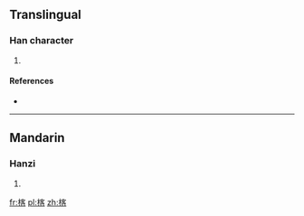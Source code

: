==Translingual==

===Han character===
{{Han char|rn=75|rad=木|as=09|sn=13|four=43964|canj=DJHR|ids=⿰木客}}

# {{defn|Han|sort=木09}}

====References====
* {{Han ref|kx=0538.100|dkj=15092|hdz=21256.030|uh=6941|ud=26945|bh=DDE7|bd=56807}}

----

==Mandarin==

===Hanzi===
{{cmn-hanzi|pin=[[chā]] ([[cha1]]), [[chá]] ([[cha2]]), [[hé]] ([[he2]])|wg=ch'a<sup>1</sup>, ch'a<sup>2</sup>, ho<sup>2</sup>}}

# {{defn|lang=cmn|sort=木09}}

[[fr:楁]]
[[pl:楁]]
[[zh:楁]]